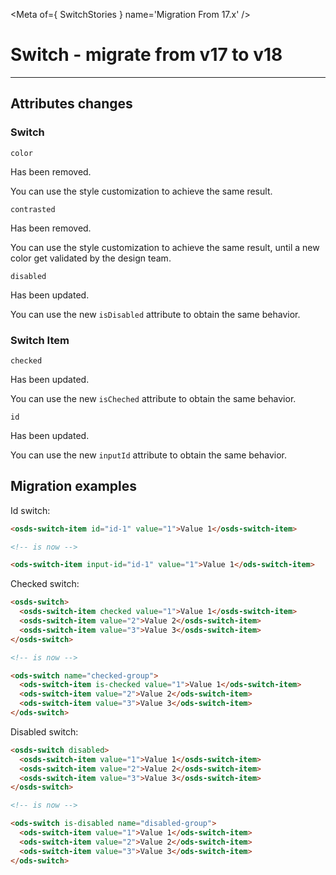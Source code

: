
<Meta of={ SwitchStories } name='Migration From 17.x' />

# Switch - migrate from v17 to v18
----

## Attributes changes

### Switch

`color` <ods-badge size="sm" color="critical" label="Removed"></ods-badge>

Has been removed.

You can use the style customization to achieve the same result.

`contrasted` <ods-badge size="sm" color="critical" label="Removed"></ods-badge>

Has been removed.

You can use the style customization to achieve the same result, until a new color get validated by the design team.

`disabled` <ods-badge size="sm" label="Updated"></ods-badge>

Has been updated.

You can use the new `isDisabled` attribute to obtain the same behavior.

### Switch Item

`checked` <ods-badge size="sm" label="Updated"></ods-badge>

Has been updated.

You can use the new `isCheched` attribute to obtain the same behavior.

`id` <ods-badge size="sm" label="Updated"></ods-badge>

Has been updated.

You can use the new `inputId` attribute to obtain the same behavior.

## Migration examples

Id switch:
```html
<osds-switch-item id="id-1" value="1">Value 1</osds-switch-item>

<!-- is now -->

<ods-switch-item input-id="id-1" value="1">Value 1</ods-switch-item>
```

Checked switch:
```html
<osds-switch>
  <osds-switch-item checked value="1">Value 1</osds-switch-item>
  <osds-switch-item value="2">Value 2</osds-switch-item>
  <osds-switch-item value="3">Value 3</osds-switch-item>
</osds-switch>

<!-- is now -->

<ods-switch name="checked-group">
  <ods-switch-item is-checked value="1">Value 1</ods-switch-item>
  <ods-switch-item value="2">Value 2</ods-switch-item>
  <ods-switch-item value="3">Value 3</ods-switch-item>
</ods-switch>
```

Disabled switch:
```html
<osds-switch disabled>
  <osds-switch-item value="1">Value 1</osds-switch-item>
  <osds-switch-item value="2">Value 2</osds-switch-item>
  <osds-switch-item value="3">Value 3</osds-switch-item>
</osds-switch>

<!-- is now -->

<ods-switch is-disabled name="disabled-group">
  <ods-switch-item value="1">Value 1</ods-switch-item>
  <ods-switch-item value="2">Value 2</ods-switch-item>
  <ods-switch-item value="3">Value 3</ods-switch-item>
</ods-switch>
```
